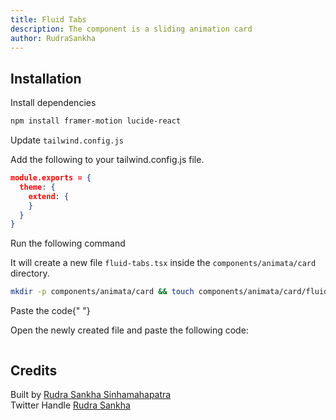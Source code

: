 ```yaml
---
title: Fluid Tabs
description: The component is a sliding animation card
author: RudraSankha
---
```


<ComponentPreview name="tabs-fluid-tabs--primary" />

## Installation

<Steps>
<Step>Install dependencies</Step>

```bash
npm install framer-motion lucide-react
```

<Step>Update `tailwind.config.js`</Step>

Add the following to your tailwind.config.js file.

```json
module.exports = {
  theme: {
    extend: {
    }
  }
}
```

<Step>Run the following command</Step>

It will create a new file `fluid-tabs.tsx` inside the `components/animata/card` directory.

```bash
mkdir -p components/animata/card && touch components/animata/card/fluid-tabs.tsx
```

<Step>Paste the code</Step>{" "}

Open the newly created file and paste the following code:

```jsx file=<rootDir>/animata/card/fluid-tabs.tsx

```

</Steps>

## Credits

Built by [Rudra Sankha Sinhamahapatra](https://github.com/Rudra-Sankha-Sinhamahapatra)  
Twitter Handle [Rudra Sankha](https://x.com/RudraSankha)
